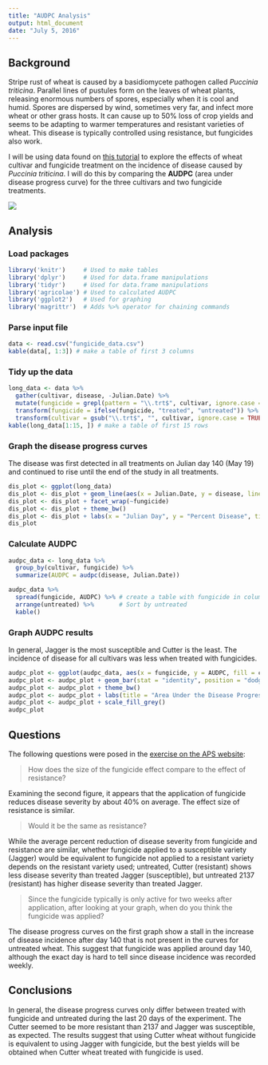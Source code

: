 ```yaml
---
title: "AUDPC Analysis"
output: html_document
date: "July 5, 2016"
---
```


## Background

Stripe rust of wheat is caused by a basidiomycete pathogen called *Puccinia triticina*.
Parallel lines of pustules form on the leaves of wheat plants, releasing enormous numbers of spores, especially when it is cool and humid.
Spores are dispersed by wind, sometimes very far, and infect more wheat or other grass hosts.
It can cause up to 50% loss of crop yields and seems to be adapting to warmer temperatures and resistant varieties of wheat.
This disease is typically controlled using resistance, but fungicides also work. 

I will be using data found on [this tutorial](http://www.apsnet.org/edcenter/advanced/topics/EcologyAndEpidemiologyInR/DiseaseProgress/Pages/StripeRust.aspx) to explore the effects of wheat cultivar and fungicide treatment on the incidence of disease caused by *Puccinia triticina*.
 I will do this by comparing the **AUDPC** (area under disease progress curve) for the three cultivars and two fungicide treatments.

![](stripe_rust.jpg)


## Analysis

### Load packages

```r
library('knitr')     # Used to make tables 
library('dplyr')     # Used for data.frame manipulations
library('tidyr')     # Used for data.frame manipulations
library('agricolae') # Used to calculated AUDPC
library('ggplot2')   # Used for graphing
library('magrittr')  # Adds %>% operator for chaining commands
```


### Parse input file

```r
data <- read.csv("fungicide_data.csv")
kable(data[, 1:3]) # make a table of first 3 columns
```


### Tidy up the data

```r
long_data <- data %>% 
  gather(cultivar, disease, -Julian.Date) %>% 
  mutate(fungicide = grepl(pattern = "\\.trt$", cultivar, ignore.case = TRUE)) %>% 
  transform(fungicide = ifelse(fungicide, "treated", "untreated")) %>% 
  transform(cultivar = gsub("\\.trt$", "", cultivar, ignore.case = TRUE)) 
kable(long_data[1:15, ]) # make a table of first 15 rows
```


### Graph the disease progress curves

The disease was first detected in all treatments on Julian day 140 (May 19) and continued to rise until the end of the study in all treatments.

```r
dis_plot <- ggplot(long_data)
dis_plot <- dis_plot + geom_line(aes(x = Julian.Date, y = disease, linetype = cultivar))
dis_plot <- dis_plot + facet_wrap(~fungicide)
dis_plot <- dis_plot + theme_bw()
dis_plot <- dis_plot + labs(x = "Julian Day", y = "Percent Disease", title = "Disease Progress Curve")
dis_plot
```


### Calculate AUDPC

```r
audpc_data <- long_data %>% 
  group_by(cultivar, fungicide) %>% 
  summarize(AUDPC = audpc(disease, Julian.Date))
```

```r
audpc_data %>% 
  spread(fungicide, AUDPC) %>% # create a table with fungicide in columns and cultivar in rows
  arrange(untreated) %>%       # Sort by untreated
  kable()
```



### Graph AUDPC results

In general, Jagger is the most susceptible and Cutter is the least.
The incidence of disease for all cultivars was less when treated with fungicides.

```r
audpc_plot <- ggplot(audpc_data, aes(x = fungicide, y = AUDPC, fill = cultivar))
audpc_plot <- audpc_plot + geom_bar(stat = "identity", position = "dodge")
audpc_plot <- audpc_plot + theme_bw()
audpc_plot <- audpc_plot + labs(title = "Area Under the Disease Progress Curve")
audpc_plot <- audpc_plot + scale_fill_grey()
audpc_plot
```


## Questions

The following questions were posed in the [exercise on the APS website](http://www.apsnet.org/edcenter/advanced/topics/EcologyAndEpidemiologyInR/DiseaseProgress/Pages/StripeRust.aspx):

> How does the size of the fungicide effect compare to the effect of resistance? 

Examining the second figure, it appears that the application of fungicide reduces disease severity by about 40% on average. The effect size of resistance is similar. 

> Would it be the same as resistance?

While the average percent reduction of disease severity from fungicide and resistance are similar, whether fungicide applied to a susceptible variety (Jagger) would be equivalent to fungicide not applied to a resistant variety depends on the resistant variety used; untreated, Cutter (resistant) shows less disease severity than treated Jagger (susceptible), but untreated 2137 (resistant) has higher disease severity than treated Jagger.  

> Since the fungicide typically is only active for two weeks after application, after looking at your graph, when do you think the fungicide was applied?

The disease progress curves on the first graph show a stall in the increase of disease incidence after day 140 that is not present in the curves for untreated wheat. This suggest that fungicide was applied around day 140, although the exact day is hard to tell since disease incidence was recorded weekly.  

## Conclusions

In general, the disease progress curves only differ between treated with fungicide and untreated during the last 20 days of the experiment. 
The Cutter seemed to be more resistant than 2137 and Jagger was susceptible, as expected. 
The results suggest that using Cutter wheat without fungicide is equivalent to using Jagger with fungicide, but the best yields will be obtained when Cutter wheat treated with fungicide is used.
